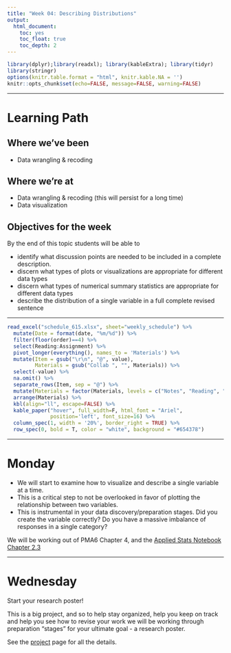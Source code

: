 ```yaml
---
title: "Week 04: Describing Distributions"
output:   
  html_document: 
    toc: yes
    toc_float: true
    toc_depth: 2
---
```


```r
library(dplyr);library(readxl); library(kableExtra); library(tidyr)
library(stringr)
options(knitr.table.format = "html", knitr.kable.NA = '') 
knitr::opts_chunk$set(echo=FALSE, message=FALSE, warning=FALSE) 
```


----

# Learning Path

## Where we've been
* Data wrangling & recoding

## Where we're at
* Data wrangling & recoding (this will persist for a long time)
* Data visualization

## Objectives for the week

By the end of this topic students will be able to 

* identify what discussion points are needed to be included in a complete description. 
* discern what types of plots or visualizations are appropriate for different data types
* discern what types of numerical summary statistics are appropriate for different data types
* describe the distribution of a single variable in a full complete revised sentence

---

```r
read_excel("schedule_615.xlsx", sheet="weekly_schedule") %>% 
  mutate(Date = format(date, "%m/%d")) %>% 
  filter(floor(order)==4) %>%
  select(Reading:Assignment) %>% 
  pivot_longer(everything(), names_to = 'Materials') %>%
  mutate(Item = gsub("\r\n", "@", value), 
         Materials = gsub("Collab ", "", Materials)) %>% 
  select(-value) %>%
  na.omit() %>%
  separate_rows(Item, sep = "@") %>% 
  mutate(Materials = factor(Materials, levels = c("Notes", "Reading", "Video", "Assignment"))) %>% 
  arrange(Materials) %>% 
  kbl(align="ll", escape=FALSE) %>%
  kable_paper("hover", full_width=F, html_font = "Ariel",
              position='left', font_size=16) %>% 
  column_spec(1, width = '20%', border_right = TRUE) %>% 
  row_spec(0, bold = T, color = "white", background = "#654378")
```


----

# Monday

* We will start to examine how to visualize and describe a single variable at a time. 
* This is a critical step to not be overlooked in favor of plotting the relationship between two variables. 
* This is instrumental in your data discovery/preparation stages. Did you create the variable correctly? Do you have a massive imbalance of responses in a single category? 

We will be working out of PMA6 Chapter 4, and the [Applied Stats Notebook Chapter 2.3](https://norcalbiostat.github.io/AppliedStatistics_notes/univariate-visualizations.html)

----

# Wednesday 

Start your research poster! 

This is a big project, and so to help stay organized, help you keep on track and help you see how to revise your work we will be working through preparation "stages" for your ultimate goal - a research poster. 

See the [project](project.html) page for all the details. 

